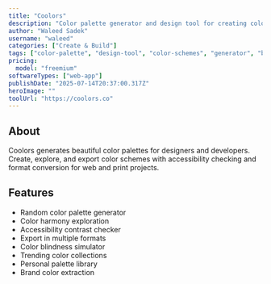 ```yaml
---
title: "Coolors"
description: "Color palette generator and design tool for creating color schemes"
author: "Waleed Sadek"
username: "waleed"
categories: ["Create & Build"]
tags: ["color-palette", "design-tool", "color-schemes", "generator", "branding"]
pricing:
  model: "freemium"
softwareTypes: ["web-app"]
publishDate: "2025-07-14T20:37:00.317Z"
heroImage: ""
toolUrl: "https://coolors.co"
---
```

## About
Coolors generates beautiful color palettes for designers and developers. Create, explore, and export color schemes with accessibility checking and format conversion for web and print projects.

## Features
- Random color palette generator
- Color harmony exploration
- Accessibility contrast checker
- Export in multiple formats
- Color blindness simulator
- Trending color collections
- Personal palette library
- Brand color extraction
